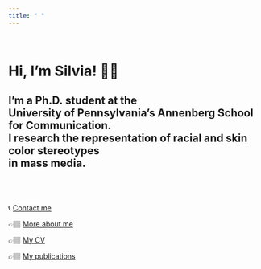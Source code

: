 ```yaml
---
title: " "
---
```

<br>

# Hi, I'm Silvia! 👋🏽

## I'm a Ph.D. student at the<br>University of Pennsylvania's Annenberg School for Communication.<br>I research the representation of racial and skin color stereotypes<br>in mass media.<br><br><br>

📞 <a href="contact.html">Contact me</a>

👉🏽 <a href="about.html">More about me</a>

👉🏽 <a href="CV.pdf" download>My CV</a>

👉🏽 <a href="https://scholar.google.com/citations?user=bEIbJF8AAAAJ&hl=en" target="_blank">My publications</a>


